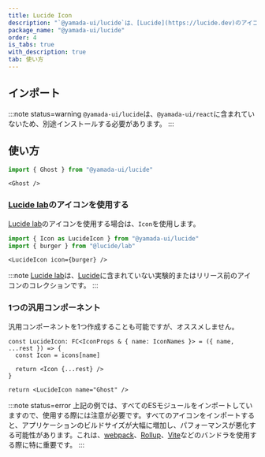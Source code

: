 ```yaml
---
title: Lucide Icon
description: "`@yamada-ui/lucide`は、[Lucide](https://lucide.dev)のアイコンにYamada UIのスタイルシステムを取り入れたコンポーネントです。"
package_name: "@yamada-ui/lucide"
order: 4
is_tabs: true
with_description: true
tab: 使い方
---
```


## インポート

<PackageManagers packageNameOrCommand="@yamada-ui/lucide" />

:::note status=warning
`@yamada-ui/lucide`は、`@yamada-ui/react`に含まれていないため、別途インストールする必要があります。
:::

## 使い方

```ts
import { Ghost } from "@yamada-ui/lucide"
```

```tsx
<Ghost />
```

### [Lucide lab](https://github.com/lucide-icons/lucide-lab)のアイコンを使用する

[Lucide lab](https://github.com/lucide-icons/lucide-lab)のアイコンを使用する場合は、`Icon`を使用します。

```ts
import { Icon as LucideIcon } from "@yamada-ui/lucide"
import { burger } from "@lucide/lab"
```

```tsx
<LucideIcon icon={burger} />
```

:::note
[Lucide lab](https://github.com/lucide-icons/lucide-lab)は、[Lucide](https://lucide.dev)に含まれていない実験的またはリリース前のアイコンのコレクションです。
:::

### 1つの汎用コンポーネント

汎用コンポーネントを1つ作成することも可能ですが、オススメしません。

```tsx live=false
const LucideIcon: FC<IconProps & { name: IconNames }> = ({ name, ...rest }) => {
  const Icon = icons[name]

  return <Icon {...rest} />
}

return <LucideIcon name="Ghost" />
```

:::note status=error
上記の例では、すべてのESモジュールをインポートしていますので、使用する際には注意が必要です。すべてのアイコンをインポートすると、アプリケーションのビルドサイズが大幅に増加し、パフォーマンスが悪化する可能性があります。これは、[webpack](https://webpack.js.org/)、[Rollup](https://rollupjs.org/)、[Vite](https://vitejs.dev/)などのバンドラを使用する際に特に重要です。
:::
